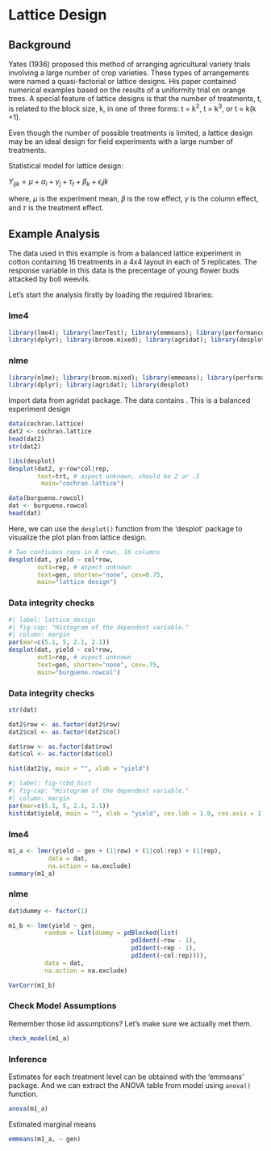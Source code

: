 # Lattice Design

## Background

Yates (1936) proposed this method of arranging agricultural variety trials involving a large number of crop varieties. These types of arrangements were named a quasi-factorial or lattice designs. His paper contained numerical examples based on the results of a uniformity trial on orange trees. A special feature of lattice designs is that the number of treatments, t, is related to the block size, k, in one of three forms: t = k^2^, t = k^3^, or t = k(k +1).

Even though the number of possible treatments is limited, a lattice design may be an ideal design for field experiments with a large number of treatments.

Statistical model for lattice design:

$Y_{ijk} = \mu + \alpha_i + \gamma_j + \tau_t  + \beta_k + \epsilon_ijk$

where, $\mu$ is the experiment mean, 𝛽 is the row effect, 𝛾 is the column effect, and 𝜏 is the treatment effect.

## Example Analysis

The data used in this example is from a balanced lattice experiment in cotton containing 16 treatments in a 4x4 layout in each of 5 replicates. The response variable in this data is the precentage of young flower buds attacked by boll weevils.

Let's start the analysis firstly by loading the required libraries:

::: panel-tabset
### lme4

```r
library(lme4); library(lmerTest); library(emmeans); library(performance)
library(dplyr); library(broom.mixed); library(agridat); library(desplot)
```
### nlme
```r
library(nlme); library(broom.mixed); library(emmeans); library(performance)
library(dplyr); library(agridat); library(desplot)
```
:::

Import data from agridat package. The data contains . This is a balanced experiment design
```r
data(cochran.lattice)
dat2 <- cochran.lattice
head(dat2)
str(dat2)

libs(desplot)
desplot(dat2, y~row*col|rep,
        text=trt, # aspect unknown, should be 2 or .5
         main="cochran.lattice")

```

```r
data(burgueno.rowcol)
dat <- burgueno.rowcol
head(dat)
```
Here, we can use the `desplot()` function from the 'desplot' package to visualize the plot plan from lattice design.
```r
# Two contiuous reps in 8 rows, 16 columns
desplot(dat, yield ~ col*row,
        out1=rep, # aspect unknown
        text=gen, shorten="none", cex=0.75,
        main="lattice design")

```
### Data integrity checks
```r
#| label: lattice_design
#| fig-cap: "Histogram of the dependent variable."
#| column: margin
par(mar=c(5.1, 5, 2.1, 2.1))
desplot(dat, yield ~ col*row,
        out1=rep, # aspect unknown
        text=gen, shorten="none", cex=.75,
        main="burgueno.rowcol")
```
### Data integrity checks

```r
str(dat)
```

```r
dat2$row <- as.factor(dat2$row)
dat2$col <- as.factor(dat2$col)

dat$row <- as.factor(dat$row)
dat$col <- as.factor(dat$col)
```

```r
hist(dat2$y, main = "", xlab = "yield")
```

```r
#| label: fig-rcbd_hist
#| fig-cap: "Histogram of the dependent variable."
#| column: margin
par(mar=c(5.1, 5, 2.1, 2.1))
hist(dat$yield, main = "", xlab = "yield", cex.lab = 1.8, cex.axis = 1.5)
```

::: panel-tabset
### lme4

```r
m1_a <- lmer(yield ~ gen + (1|row) + (1|col:rep) + (1|rep),
           data = dat,
           na.action = na.exclude)
summary(m1_a) 
```

### nlme

```r
dat$dummy <- factor(1)

m1_b <- lme(yield ~ gen,
          random = list(dummy = pdBlocked(list(
                                  pdIdent(~row - 1),
                                  pdIdent(~rep - 1),
                                  pdIdent(~col:rep)))),
          data = dat, 
          na.action = na.exclude)

VarCorr(m1_b)
```
:::

### Check Model Assumptions

Remember those iid assumptions? Let's make sure we actually met them.

```r
check_model(m1_a)
```


### Inference

Estimates for each treatment level can be obtained with the 'emmeans' package. And we can extract the ANOVA table from model using `anova()` function.

```r
anova(m1_a)
```

Estimated marginal means

```r
emmeans(m1_a, ~ gen)
```
